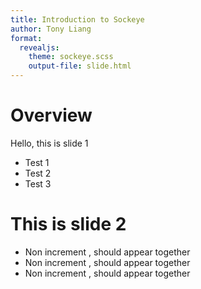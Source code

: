 ```yaml
---
title: Introduction to Sockeye
author: Tony Liang
format: 
  revealjs:
    theme: sockeye.scss
    output-file: slide.html
---
```


# Overview

Hello, this is slide 1

<!--- Incremental list --->
::: {.incremental}

- Test 1
- Test 2
- Test 3

:::


# This is slide 2

::: {.nonincremental}

- Non increment , should appear together
- Non increment , should appear together
- Non increment , should appear together

:::
